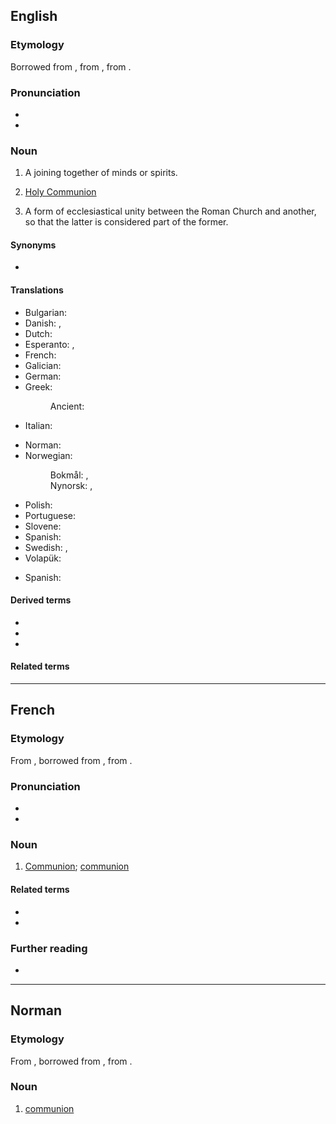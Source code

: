 {{also|Communion}}
==English==

===Etymology===
Borrowed from {{bor|en|fro|comunion}}, from {{der|en|EL.|commūniō||communion}}, from {{der|en|la|commūnis}}.

===Pronunciation===
* {{IPA|en|/kəˈmjuːnjən/}}
* {{hyphenation|en|com|mu|nion}}

===Noun===
{{en-noun|~}}

# A joining together of minds or spirits.
# {{lb|en|Christianity}} [[Holy Communion]]
# {{lb|en|Roman Catholicism}} A form of ecclesiastical unity between the Roman Church and another, so that the latter is considered part of the former.

====Synonyms====
* {{sense|Holy Communion}} {{l|en|sacrament}} {{qualifier|Mormon}}

====Translations====
{{trans-top|a joining together of minds or spirits}}
* Bulgarian: {{t+|bg|единение|n}}
* Danish: {{t|da|kommunion|c}}, {{t|da|nadver|c}}
* Dutch: {{t+|nl|communie|f}}
* Esperanto: {{t|eo|komuneco}}, {{t|eo|komunio}}
* French: {{t+|fr|communion|f}}
* Galician: {{t|gl|comuñón|f}}
* German: {{t+|de|Kommunion|f}}
* Greek:
*: Ancient: {{t|grc|κοινωνία|f}}
* Italian: {{t+|it|comunione|f}}
{{trans-mid}}
* Norman: {{t|nrf|communion|f}} {{qualifier|Jersey}}
* Norwegian:
*: Bokmål: {{t|nb|kommunion|m}}, {{t|nb|nattverd|m}}
*: Nynorsk: {{t|nn|kommunion|m}}, {{t|nn|nattverd|m}}
* Polish: {{t+|pl|komunia|f}}
* Portuguese: {{t+|pt|comunhão|f}}
* Slovene: {{t+|sl|občestvo|n}}
* Spanish: {{t+|es|comunión|f}}
* Swedish: {{t+|sv|kommunion|c}}, {{t+|sv|nattvard|c}}
* Volapük: {{t+|vo|komuin}}
{{trans-bottom}}

{{trans-see|Holy Communion}}

{{trans-top|form of ecclesiastical unity}}
{{trans-mid}}
* Spanish: {{t+|es|comunión}}
{{trans-bottom}}

====Derived terms====
* {{l|en|communion wafer}}
* {{l|en|Holy Communion}}
* {{l|en|Spiritual Communion}}

====Related terms====
{{rel3|en|communal|communicate|communion hall|community|union}}

----

==French==

===Etymology===
From {{inh|fr|fro|comunion}}, borrowed from {{bor|fr|EL.|communio|communio, communionem}}, from {{der|fr|la|communis}}.

===Pronunciation===
* {{fr-IPA}}
* {{audio|fr|Fr-communion.ogg|Audio}}

===Noun===
{{fr-noun|f}}
{{attention|fr|needs expansion}}

# [[Communion#English|Communion]]; [[communion#English|communion]]

====Related terms====
* {{l|fr|commun}}
* {{l|fr|communier}}

===Further reading===
* {{R:TLFi}}

----

==Norman==

===Etymology===
From {{inh|nrf|fro|comunion}}, borrowed from {{bor|nrf|EL.|communio|communio, communionem}}, from {{der|nrf|la|communis}}.

===Noun===
{{nrf-noun|f}}

# {{lb|nrf|Jersey}} [[#English|communion]]